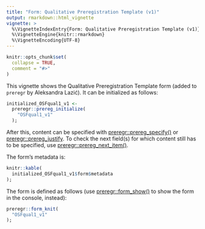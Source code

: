 ---
title: "Form: Qualitative Preregistration Template (v1)"
output: rmarkdown::html_vignette
vignette: >
  %\VignetteIndexEntry{Form: Qualitative Preregistration Template (v1)}
  %\VignetteEngine{knitr::rmarkdown}
  %\VignetteEncoding{UTF-8}
---

```{r, include = FALSE}
knitr::opts_chunk$set(
  collapse = TRUE,
  comment = "#>"
)
```

This vignette shows the Qualitative Preregistration Template form (added to `preregr` by Aleksandra Lazić). It can be initialized as follows:

```{r}
initialized_OSFqual1_v1 <-
  preregr::prereg_initialize(
    "OSFqual1_v1"
  );
```

After this, content can be specified with [preregr::prereg_specify()](https://preregr.opens.science/reference/prereg_specify.html) or [preregr::prereg_justify](https://preregr.opens.science/reference/prereg_justify.html). To check the next field(s) for which content still has to be specified, use [preregr::prereg_next_item()](https://preregr.opens.science/reference/prereg_next_item.html).

The form's metadata is:

```{r, echo=FALSE}
knitr::kable(
  initialized_OSFqual1_v1$form$metadata
);
```

The form is defined as follows (use [preregr::form_show()](https://preregr.opens.science/reference/form_show.html) to show the form in the console, instead):

```{r}
preregr::form_knit(
  "OSFqual1_v1"
);
```
